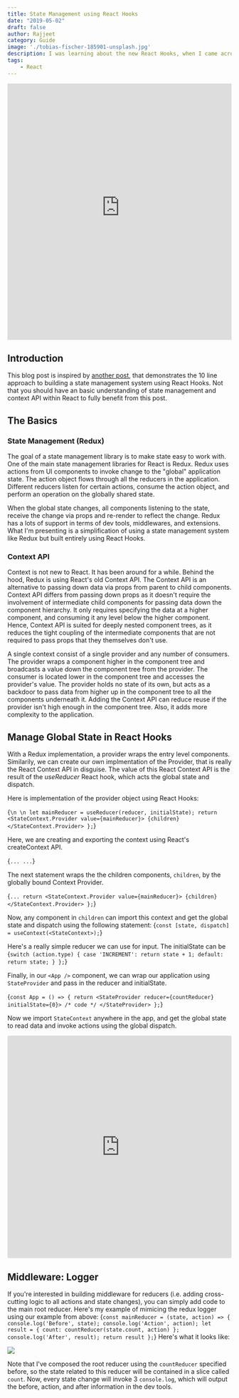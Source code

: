 ```yaml
---
title: State Management using React Hooks
date: "2019-05-02"
draft: false
author: Rajjeet
category: Guide
image: './tobias-fischer-185901-unsplash.jpg'
description: I was learning about the new React Hooks, when I came across a blog post that claims to build state management, like Redux, using React Hooks. I decided to try it out and found it surprisingly simple and effective.
tags:
    - React
---
```


<iframe style="width:100%;height:60vmin;@media (max-width: 350px) {height:250px};background-color:white;" src="https://www.youtube-nocookie.com/embed/f37cS7DjYV8" frameborder="0" allow="accelerometer; autoplay; encrypted-media; gyroscope; picture-in-picture" allowfullscreen></iframe>

## Introduction
This blog post is inspired by <a href="https://medium.com/simply/state-management-with-react-hooks-and-context-api-at-10-lines-of-code-baf6be8302c"
target="_blank">another post</a>, that demonstrates the 10 line approach to building a state management system using React Hooks. 
Not that you should have an basic understanding of state management and context API within React to fully benefit from this post. 

## The Basics
### State Management (Redux)
The goal of a state management library is to make state easy to work with.
One of the main state management libraries for React is Redux. 
Redux uses actions from UI components to invoke change to the "global" application state. 
The action object flows through all the reducers in the application.
Different reducers listen for certain actions, consume the action object, and perform an operation on the globally shared state. 

When the global state changes, all components listening to the state, receive the change via props and re-render to reflect the change. 
Redux has a lots of support in terms of dev tools, middlewares, and extensions.
What I'm presenting is a simplification of using a state management system like  Redux but built entirely using React Hooks. 

### Context API
Context is not new to React. 
It has been around for a while. 
Behind the hood, Redux is using React's old Context API. 
The Context API is an alternative to passing down data via props from parent to child components. 
Context API differs from passing down props as it doesn't require the involvement of intermediate child components for passing data down the component hierarchy. 
It only requires specifying the data at a higher component, and consuming it any level below the higher component. 
Hence, Context API is suited for deeply nested component trees, as it reduces the tight coupling of the intermediate components that are not required to pass props that they themselves don't use.  

A single context consist of a single provider and any number of consumers. 
The provider wraps a component higher in the component tree and broadcasts a value down the component tree from the provider. 
The consumer is located lower in the component tree and accesses the provider's value. 
The provider holds no state of its own, but acts as a backdoor to pass data from higher up in the component tree to all the components underneath it. 
Adding the Context API can reduce reuse if the provider isn't high enough in the component tree. Also, it adds more complexity to the application. 

## Manage Global State in React Hooks
With a Redux implementation, a provider wraps the entry level components. Similarily, we can create our own implmentation of the Provider, that is really the React Context API in disguise. The value of this React Context API is the result of the *useReducer* React hook, which acts the global state and dispatch. 

Here is implementation of the provider object using React Hooks:

<CodeSnippet>{`
\n
\n
    let mainReducer = useReducer(reducer, initialState);
    return <StateContext.Provider value={mainReducer}>
        {children}
        </StateContext.Provider>
};
`}</CodeSnippet>

Here, we are creating and exporting the context using React's createContext API. 

<CodeSnippet>{`
...
...
`}</CodeSnippet>

The next statement wraps the the children components, `children`, by the globally bound Context Provider. 

<CodeSnippet>{`
...
    return <StateContext.Provider value={mainReducer}>
        {children}
        </StateContext.Provider>
};
`}</CodeSnippet>

Now, any component in `children` can import this context and get the global state and dispatch using the following statement:
<CodeSnippet>{`
const [state, dispatch] = useContext(<StateContext>);
`}</CodeSnippet>

Here's a really simple reducer we can use for input. The initialState can be
<CodeSnippet>{`
    switch (action.type) {
        case 'INCREMENT':
            return state + 1;
        default:
            return state;
    }
};
`}</CodeSnippet>

Finally, in our `<App />` component, we can wrap our application using `StateProvider` and pass in the reducer and initialState.

<CodeSnippet>{`
const App = () => {
    return <StateProvider reducer={countReducer} initialState={0}>
	    /* code */
    </StateProvider>
};
`}</CodeSnippet>

Now we import `StateContext` anywhere in the app, and get the global state to read data and invoke actions using the global dispatch.

<iframe src="https://codesandbox.io/embed/z377nwk433?fontsize=14&module=%2Fsrc%2FStateProvider.js" title="z377nwk433" style="width:100%; height:500px; border:0; border-radius: 4px; overflow:hidden;" sandbox="allow-modals allow-forms allow-popups allow-scripts allow-same-origin"></iframe>

## Middleware: Logger
If you're interested in building middleware for reducers (i.e. adding cross-cutting logic to all actions and state changes), you can simply add code to the main root reducer. Here's my example of mimicing the redux logger using our example from above:
<CodeSnippet>{`
const mainReducer = (state, action) => {
    console.log('Before', state);
    console.log('Action', action);
    let result = {
        count: countReducer(state.count, action)
    };
    console.log('After', result);
    return result
};
`}</CodeSnippet>
Here's what it looks like:

![](ghetto-redux-logger.png)

Note that I've composed the root reducer using the `countReducer` specified before, so the state related to this reducer will be contained in a slice called `count`. Now, every state change will invoke 3 `console.log`, which will output the before, action, and after information in the dev tools.
